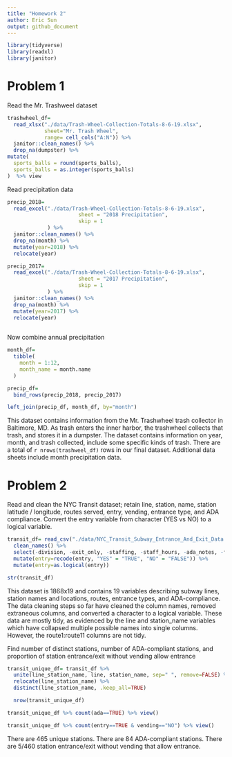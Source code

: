 ```yaml
---
title: "Homework 2"
author: Eric Sun
output: github_document
---
```


```r
library(tidyverse)
library(readxl)
library(janitor)
```


# Problem 1

Read the Mr. Trashweel dataset
```r
trashwheel_df=
  read_xlsx("./data/Trash-Wheel-Collection-Totals-8-6-19.xlsx",
            sheet="Mr. Trash Wheel",
            range= cell_cols("A:N")) %>%
  janitor::clean_names() %>%
  drop_na(dumpster) %>%
mutate(
  sports_balls = round(sports_balls),
  sports_balls = as.integer(sports_balls)
)  %>% view
```

Read precipitation data

```r
precip_2018=
  read_excel("./data/Trash-Wheel-Collection-Totals-8-6-19.xlsx",
                       sheet = "2018 Precipitation",
                       skip = 1
             ) %>% 
  janitor::clean_names() %>%
  drop_na(month) %>%
  mutate(year=2018) %>%
  relocate(year)

precip_2017=
  read_excel("./data/Trash-Wheel-Collection-Totals-8-6-19.xlsx",
                       sheet = "2017 Precipitation",
                       skip = 1
             ) %>% 
  janitor::clean_names() %>%
  drop_na(month) %>%
  mutate(year=2017) %>%
  relocate(year)
  
```

Now combine annual precipitation

```r
month_df=
  tibble(
    month = 1:12,
    month_name = month.name
  )

precip_df=
  bind_rows(precip_2018, precip_2017)

left_join(precip_df, month_df, by="month")
```

This dataset contains information from the Mr. Trashwheel trash collector in Baltimore, MD. As trash enters the inner harbor, the trashwheel collects that trash, and stores it in a dumpster. The dataset contains information on year, month, and trash collected, include some specific kinds of trash. There are a total of `r nrows(trashweel_df)` rows in our final dataset. Additional data sheets include month precipitation data.

# Problem 2

Read and clean the NYC Transit dataset; retain line, station, name, station latitude / longitude, routes served, entry, vending, entrance type, and ADA compliance. Convert the entry variable from character (YES vs NO) to a logical variable.

```r
transit_df= read_csv("./data/NYC_Transit_Subway_Entrance_And_Exit_Data.csv") %>% 
  clean_names() %>%
  select(-division, -exit_only, -staffing, -staff_hours, -ada_notes, -free_crossover, -north_south_street, -east_west_street, -corner, -entrance_latitude, -entrance_longitude, -station_location, -entrance_location) %>%
  mutate(entry=recode(entry, "YES" = "TRUE", "NO" = "FALSE")) %>%
  mutate(entry=as.logical(entry))

str(transit_df)
```

This dataset is 1868x19 and contains 19 variables describing subway lines, station names and locations, routes, entrance types, and ADA-compliance. The data cleaning steps so far have cleaned the column names, removed extraneous columns, and converted a character to a logical variable. These data are mostly tidy, as evidenced by the line and station_name variables which have collapsed multiple possible names into single columns. However, the route1:route11 columns are not tidy.

Find number of distinct stations, number of ADA-compliant stations, and proportion of station entrance/exit without vending allow entrance
```r
transit_unique_df= transit_df %>% 
  unite(line_station_name, line, station_name, sep=" ", remove=FALSE) %>%
  relocate(line_station_name) %>%
  distinct(line_station_name, .keep_all=TRUE)

  nrow(transit_unique_df)

transit_unique_df %>% count(ada==TRUE) %>% view()

transit_unique_df %>% count(entry==TRUE & vending=="NO") %>% view()
```
There are 465 unique stations. There are 84 ADA-compliant stations. There are 5/460 station entrance/exit without vending that allow entrance.


